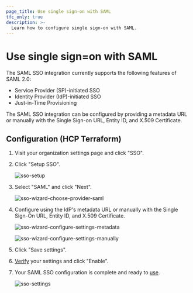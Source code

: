 ```yaml
---
page_title: Use single sign-on with SAML
tfc_only: true
description: >-
  Learn how to configure single sign-on with SAML.
---
```


# Use single sign=on with SAML

The SAML SSO integration currently supports the following features of SAML 2.0:

- Service Provider (SP)-initiated SSO
- Identity Provider (IdP)-initiated SSO
- Just-in-Time Provisioning

The SAML SSO integration can be configured by providing a metadata URL or manually with the Single Sign-on URL, Entity ID, and X.509 Certificate.

## Configuration (HCP Terraform)

1. Visit your organization settings page and click "SSO".

1. Click "Setup SSO".

   ![sso-setup](/img/docs/setup.png)

1. Select "SAML" and click "Next".

   ![sso-wizard-choose-provider-saml](/img/docs/wizard-choose-provider-saml.png)

1. Configure using the IdP's metadata URL or manually with the Single Sign-On URL, Entity ID, and X.509 Certificate.

   ![sso-wizard-configure-settings-metadata](/img/docs/wizard-configure-settings-metadata.png)

   ![sso-wizard-configure-settings-manually](/img/docs/wizard-configure-settings-manually.png)

1. Click "Save settings".

1. [Verify](/terraform/cloud-docs/users-teams-organizations/single-sign-on/testing) your settings and click "Enable".

1. Your SAML SSO configuration is complete and ready to [use](/terraform/cloud-docs/users-teams-organizations/single-sign-on#signing-in-with-sso).

   ![sso-settings](/img/docs/settings-saml.png)
